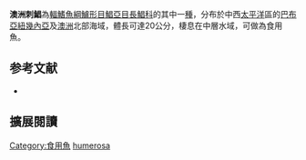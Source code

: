 {{Speciesbox
| status = NE
| status_system = IUCN3.1
| image = 
| image_width = 250px
| genus = Psenopsis
| species = humerosa
| authority = [[Munro|Munro]], 1958
| synonyms = 
}}

'''澳洲刺鯧'''為[[輻鰭魚綱|輻鰭魚綱]][[鱸形目|鱸形目]][[鯧亞目|鯧亞目]][[長鯧科|長鯧科]]的其中一[[種|種]]，分布於中西[[太平洋|太平洋]]區的[[巴布亞紐幾內亞|巴布亞紐幾內亞]]及[[澳洲|澳洲]]北部海域，體長可達20公分，棲息在中層水域，可做為食用魚。

== 参考文献 ==
{{reflist}}
*{{FishBase_species|genus=Psenopsis|species=humerosa|year=2012|month=7}}

== 擴展閱讀 == 
{{refbegin}}
{{wikispecies-inline|Psenopsis humerosa|澳洲刺鯧}}
{{refend}}
{{Taxonbar|from=Q2364267}}

[[Category:食用魚|Category:食用魚]]
[[Category:刺鯧屬|humerosa]]


{{鱸形目小作品}}